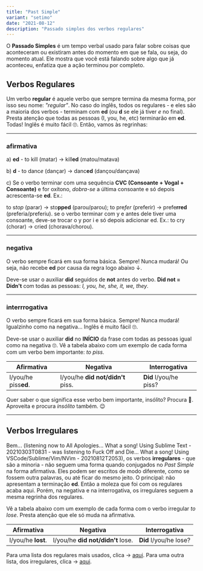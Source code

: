 ```yaml
---
title: "Past Simple"
variant: "setimo"
date: "2021-08-12"
description: "Passado simples dos verbos regulares"
---
```


O **Passado Simples** é um tempo verbal usado para falar sobre coisas que aconteceram ou existiram antes do momento em que se fala, ou seja, do momento atual. Ele mostra que você está falando sobre algo que já aconteceu, enfatiza que a ação terminou por completo.

## Verbos Regulares

Um verbo **regular** é aquele verbo que sempre termina da mesma forma, por isso seu nome: _"regular"_. No caso do inglês, todos os regulares - e eles são a maioria dos verbos - terminam com **ed** (ou **d** se ele já tiver _e_ no final). Presta atenção que todas as pessoas (I, you, he, etc) terminarão em **ed**. Todas! Inglês é muito fácil 🙄. Então, vamos às regrinhas:

<hr />

### afirmativa

a) **ed** - to kill (matar) → kill**ed** (matou/matava)

b) **d** - to danc*e* (dançar) → danc**ed** (dançou/dançava)

c) Se o verbo terminar com uma sequência **CVC (Consoante + Vogal + Consoante)** e for oxítono, _dobra-se_ a última consoante e só depois acrescenta-se **ed**. Ex.:

to s*top* (parar) → sto**pped** (parou/parou); to pre*fer* (preferir) → prefe**rred** (preferia/preferiu).
se o verbo terminar com y e antes dele tiver uma consoante, deve-se trocar o y por i e só depois adicionar ed. Ex.: to cry (chorar) → cried (chorava/chorou).

<hr />

### negativa

O verbo sempre ficará em sua forma básica. Sempre! Nunca mudará! Ou seja, não recebe **ed** por causa da regra logo abaixo ↓.

Deve-se usar o auxiliar **did** seguidos de **not** antes do verbo. **Did not = Didn't** com todas as pessoas: _I, you, he, she, it, we, they_.

<hr />

### interrrogativa

O verbo sempre ficará em sua forma básica. Sempre! Nunca mudará! Igualzinho como na negativa... Inglês é muito fácil 🙄.

Deve-se usar o auxiliar **did** no **INÍCIO** da frase com todas as pessoas igual como na negativa 🙄.
Vê a tabela abaixo com um exemplo de cada forma com um verbo bem importante: _to piss._

| Afirmativa           | Negativa                          | Interrogativa          |
| -------------------- | --------------------------------- | ---------------------- |
| I/you/he piss**ed**. | I/you/he **did not/didn't** piss. | **Did** I/you/he piss? |

Quer saber o que significa esse verbo bem importante, insólito? Procura 🧐. Aproveita e procura _insólito_ também. 😉

<hr />

## Verbos Irregulares

Bem... (listening now to All Apologies... What a song! Using Sublime Text - 20210303T0831 - was listening to Fuck Off and Die... What a song! Using VSCode/Sublime/Vim/NVim - 20210812T2053), os verbos **irregulares** - que são a minoria - não seguem uma forma quando conjugados no _Past Simple_ na forma afirmativa. Eles podem ser escritos de modo diferente, como se fossem outra palavras, ou até ficar do mesmo jeito. O principal: não apresentam a terminação **ed**. Então a moleza que foi com os regulares acaba aqui. Porém, na negativa e na interrogativa, os irregulares seguem a mesma regrinha dos regulares.

Vê a tabela abaixo com um exemplo de cada forma com o verbo irregular _to lose_. Presta atenção que ele só muda na afirmativa.

| Afirmativa         | Negativa                          | Interrogativa          |
| ------------------ | --------------------------------- | ---------------------- |
| I/you/he **lost**. | I/you/he **did not/didn't** lose. | **Did** I/you/he lose? |

Para uma lista dos regulares mais usados, clica → [aqui](https://www.yazigi.com.br/noticias/ingles/verbos-regulares-em-ingles-voce-sabe-quais-sao-os-mais-usados). Para uma outra lista, dos irregulares, clica → [aqui](https://www.yazigi.com.br/noticias/ingles/60-verbos-irregulares-em-ingles-que-voce-precisa-saber).
